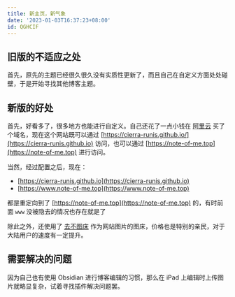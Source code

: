 ```yaml
---
title: 新主页，新气象
date: '2023-01-03T16:37:23+08:00'
id: QGHCIF
---
```


<Alert
  title='2025-01-05 22:08:10 补充'
  description='本文已不合时宜'
  color='warning'
/>

## 旧版的不适应之处

首先，原先的主题已经很久很久没有实质性更新了，而且自己在自定义方面处处碰壁，于是开始寻找其他博客主题。

## 新版的好处

首先，好看多了，很多地方也能进行自定义。自己还花了一点小钱在 [阿里云](https://www.aliyun.com) 买了个域名，现在这个网站既可以通过 [https://cierra-runis.github.io/](https://cierra-runis.github.io) 访问，也可以通过 [https://note-of-me.top](https://note-of-me.top) 进行访问。

当然，经过配置之后，现在：

- [https://cierra-runis.github.io](https://cierra-runis.github.io)
- [https://www.note-of-me.top](https://www.note-of-me.top)

都是重定向到了 [https://note-of-me.top](https://note-of-me.top) 的，有时前面 `www` 没被隐去的情况也存在就是了

除此之外，还使用了 [去不图床](https://7bu.top) 作为网站图片的图床，价格也是特别的亲民，对于大陆用户的速度有一定提升。

## 需要解决的问题

因为自己也有使用 Obsidian 进行博客编辑的习惯，那么在 iPad 上编辑时上传图片就略显复杂，试着寻找插件解决问题罢。
